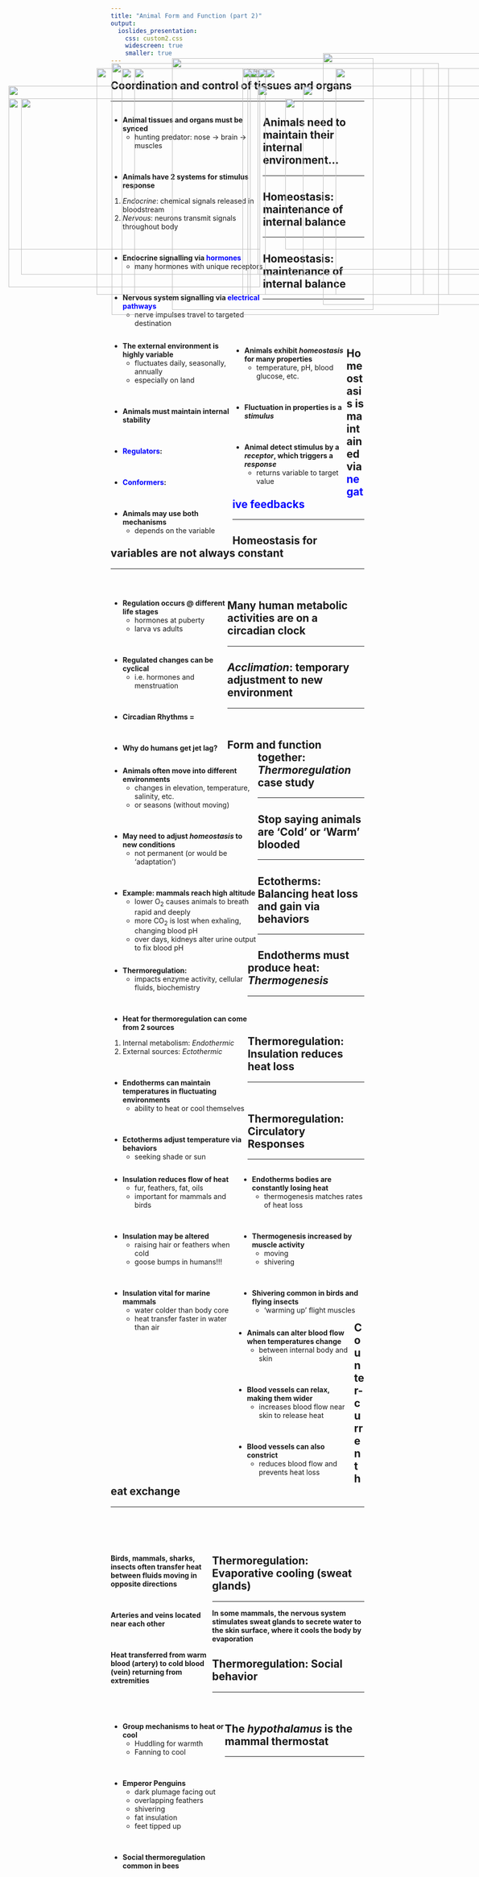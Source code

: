 ```yaml
---
title: "Animal Form and Function (part 2)"
output: 
  ioslides_presentation:
    css: custom2.css
    widescreen: true
    smaller: true
---
```


<!-- ## How can japenese macaques live in the snow and the jungle? -->
<!-- <hr> -->

<!-- <IMG STYLE="position:absolute; TOP:190px; LEFT:250px; WIDTH:600px; HEIGHT:450px" SRC="images/monkeys.jpg"> -->

<!-- ## Animal form and function hash-tags -->
<!-- <hr> -->
<!-- <br/> -->

<!-- * **This lecture will cover animal function, by examining the mechanisms of homeostasis.** -->

<!-- <br/> -->

<!-- * **#Homeostasis** -->

<!-- <br/> -->


<!-- * **#CircadianClocks** -->

<!-- <br/> -->


<!-- * **#ThermoregulationBasics** -->

## Coordination and control of tissues and organs
<hr>

<div style="float: left; width: 60%;">

* **Animal tissues and organs must be synced**
    + hunting predator: nose &rarr; brain &rarr; muscles

<br/>

* **Animals have 2 systems for stimulus response**
1. *Endocrine*: chemical signals released in bloodstream
2. *Nervous*: neurons transmit signals throughout body

<br/>

* **Endocrine signalling via <span style="color:blue">hormones</span>**
    + many hormones with unique receptors
    
<br/>

* **Nervous system signalling via <span style="color:blue">electrical pathways</span>**
    + nerve impulses travel to targeted destination

</div>

<IMG STYLE="position:absolute; TOP:160px; LEFT:650px; WIDTH:375px; HEIGHT:500px" SRC="images/signals.jpg">

## Animals need to maintain their internal environment...
<hr>

<div style="float: left; width: 48%;">

* **The external environment is highly variable**
    + fluctuates daily, seasonally, annually
    + especially on land

<br/>

* **Animals must maintain internal stability**
    
<br/>

* **<span style="color:blue">Regulators</span>: **

<br/>

* **<span style="color:blue">Conformers</span>: **

<br/>  
    
* **Animals may use both mechanisms**
    + depends on the variable
    
</div>

<IMG STYLE="position:absolute; TOP:190px; LEFT:500px; WIDTH:600px; HEIGHT:450px" SRC="images/regulators.jpg">

## Homeostasis: maintenance of internal balance
<hr>

<IMG STYLE="position:absolute; TOP:170px; LEFT:350px; WIDTH:400px; HEIGHT:500px" SRC="images/room.jpg">

## Homeostasis: maintenance of internal balance
<hr>
<br/>
<br/>
<br/>

<div style="float: left; width: 45%;">

* **Animals exhibit *homeostasis* for many properties**
    + temperature, pH, blood glucose, etc. 

<br/>

* **Fluctuation in properties is a *stimulus* **

<br/>

* **Animal detect stimulus by a *receptor*, which triggers a *response* **
    + returns variable  to target value
 
</div>

<IMG STYLE="position:absolute; TOP:190px; LEFT:505px; WIDTH:560px; HEIGHT:450px" SRC="images/glucose.jpg">

## Homeostasis is maintained via <span style="color:blue">negative feedbacks</span>
<hr>

<IMG STYLE="position:absolute; TOP:180px; LEFT:230px; WIDTH:650px; HEIGHT:500px" SRC="images/negativefeed.png">

## Homeostasis for variables are not always constant
<hr>
<br/>

<div style="float: left; width: 46%;">

* **Regulation occurs @ different life stages**
    + hormones at puberty
    + larva vs adults

<br/>

* **Regulated changes can be cyclical**
    + i.e. hormones and menstruation

<br/>

* **Circadian Rhythms = **

<br/>

* **Why do humans get jet lag?**

</div>

<IMG STYLE="position:absolute; TOP:225px; LEFT:520px; WIDTH:550px; HEIGHT:375px" SRC="images/circadian.jpg">

## Many human metabolic activities are on a circadian clock
<hr>

<IMG STYLE="position:absolute; TOP:190px; LEFT:250px; WIDTH:600px; HEIGHT:450px" SRC="images/circadian2.jpg">

## *Acclimation*: temporary adjustment to new environment
<hr>
<br/>

<IMG STYLE="position:absolute; TOP:190px; LEFT:675px; WIDTH:350px; HEIGHT:450px" SRC="images/acclimate.jpg">

<div style="float: left; width: 58%;">

* **Animals often move into different environments**
    + changes in elevation, temperature, salinity, etc. 
    + or seasons (without moving)

<br/>

* **May need to adjust *homeostasis* to new conditions**
    + not permanent (or would be 'adaptation')
    
<br/>
 
* **Example: mammals reach high altitude**
    + lower O~2~ causes animals to breath rapid and deeply
    + more CO~2~ is lost when exhaling, changing blood pH
    + over days, kidneys alter urine output to fix blood pH

</div>

## Form and function together: *Thermoregulation* case study
<hr>

<div style="float: left; width: 54%;">

* **Thermoregulation: **
    + impacts enzyme activity, cellular fluids, biochemistry
    
<br/>   
    
* **Heat for thermoregulation can come from 2 sources**
1. Internal metabolism: *Endothermic*
2. External sources: *Ectothermic*

<br/> 

* **Endotherms can maintain temperatures in fluctuating environments**
    + ability to heat or cool themselves
    
<br/> 

* **Ectotherms adjust temperature via behaviors**
    + seeking shade or sun

</div>

<IMG STYLE="position:absolute; TOP:225px; LEFT:610px; WIDTH:475px; HEIGHT:375px" SRC="images/endoecto.jpg">

## Stop saying animals are 'Cold' or 'Warm' blooded
<hr>

<IMG STYLE="position:absolute; TOP:190px; LEFT:200px; WIDTH:700px; HEIGHT:450px" SRC="images/coldblood.jpg">

## Ectotherms: Balancing heat loss and gain via behaviors
<hr>

<IMG STYLE="position:absolute; TOP:190px; LEFT:275px; WIDTH:550px; HEIGHT:450px" SRC="images/heatexchange.jpg">

## Endotherms must produce heat: *Thermogenesis*
<hr>
<br/>
<br/>

<div style="float: right; width: 49%;">

* **Endotherms bodies are constantly losing heat**
    + thermogenesis matches rates of heat loss
    
<br/>
 
* **Thermogenesis increased by muscle activity**
    + moving
    + shivering
 
<br/>
 
* **Shivering common in birds and flying insects**
    + 'warming up' flight muscles

</div>

<IMG STYLE="position:absolute; TOP:225px; LEFT:25px; WIDTH:500px; HEIGHT:400px" SRC="images/chicadee.jpg">
    
## Thermoregulation: Insulation reduces heat loss
<hr>
<br/>

<div style="float: left; width: 49%;">

* **Insulation reduces flow of heat**
    + fur, feathers, fat, oils
    + important for mammals and birds

<br/>

* **Insulation may be altered**
    + raising hair or feathers when cold
    + goose bumps in humans!!!

<br/>

* **Insulation vital for marine mammals**
    + water colder than body core
    + heat transfer faster in water than air

</div>

<IMG STYLE="position:absolute; TOP:190px; LEFT:535px; WIDTH:550px; HEIGHT:450px" SRC="images/blubber.png">

## Thermoregulation: Circulatory Responses
<hr>
<br/>
<br/>

<div style="float: left; width: 47%;">

* **Animals can alter blood flow when temperatures change**
    + between internal body and skin
    
<br/>

* **Blood vessels can relax, making them wider**
    + increases blood flow near skin to release heat
    
<br/>

* **Blood vessels can also constrict**
    + reduces blood flow and prevents heat loss

</div>

<IMG STYLE="position:absolute; TOP:190px; LEFT:520px; WIDTH:550px; HEIGHT:400px" SRC="images/vaso.jpg">

## Counter-current heat exchange
<hr>
<br/>
<br/>
<br/>

<div style="float: left; width: 40%;">

**Birds, mammals, sharks, insects often transfer heat between fluids moving in opposite directions**

<br/>

**Arteries and veins located near each other**

<br/>

**Heat transferred from warm blood (artery) to cold blood (vein) returning from extremities** 

</div>

<IMG STYLE="position:absolute; TOP:190px; LEFT:500px; WIDTH:550px; HEIGHT:450px" SRC="images/counter.jpg">

## Thermoregulation: Evaporative cooling (sweat glands)
<hr>
**In some mammals, the nervous system stimulates sweat glands to secrete water to the skin surface, where it cools the body by evaporation**
<IMG STYLE="position:absolute; TOP:250px; LEFT:50px; WIDTH:1000px; HEIGHT:350px" SRC="images/sweat.png">

## Thermoregulation: Social behavior
<hr>
<br/>

<div style="float: left; width: 45%;">

* **Group mechanisms to heat or cool**
    + Huddling for warmth
    + Fanning to cool

<br/>

* **Emperor Penguins**
    + dark plumage facing out
    + overlapping feathers
    + shivering 
    + fat insulation
    + feet tipped up

<br/>
    
* **Social thermoregulation common in bees**

</div>

<IMG STYLE="position:absolute; TOP:190px; LEFT:490px; WIDTH:600px; HEIGHT:450px" SRC="images/penguin.jpg">

## The *hypothalamus* is the mammal thermostat
<hr>

<IMG STYLE="position:absolute; TOP:250px; LEFT:25px; WIDTH:500px; HEIGHT:300px" SRC="images/hypo1.jpg">

<IMG STYLE="position:absolute; TOP:250px; LEFT:575px; WIDTH:500px; HEIGHT:300px" SRC="images/hypo2.jpg">

